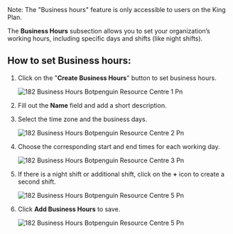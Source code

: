 <Info>
  Note: The "Business hours" feature is only accessible to users on the King Plan.
</Info>

The **Business Hours** subsection allows you to set your organization’s working hours, including specific days and shifts (like night shifts).

## **How to set Business hours:**

1. Click on the "**Create Business Hours**" button to set business hours.

   ![182 Business Hours Botpenguin Resource Centre 1 Pn](/images/how-botpenguin-works/business-hour/182.business_hours__botpenguin_resource_centre-1.png)
2. Fill out the **Name** field and add a short description.
3. Select the time zone and the business days.

   ![182 Business Hours Botpenguin Resource Centre 2 Pn](/images/how-botpenguin-works/business-hour/182.business_hours__botpenguin_resource_centre-2.png)
4. Choose the corresponding start and end times for each working day.

   ![182 Business Hours Botpenguin Resource Centre 3 Pn](/images/how-botpenguin-works/business-hour/182.business_hours__botpenguin_resource_centre-3.png)
5. If there is a night shift or additional shift, click on the **\+** icon to create a second shift.

   ![182 Business Hours Botpenguin Resource Centre 5 Pn](/images/how-botpenguin-works/business-hour/182.business_hours__botpenguin_resource_centre-4.png)
6. Click **Add Business Hours** to save.

   ![182 Business Hours Botpenguin Resource Centre 5 Pn](/images/how-botpenguin-works/business-hour/182.business_hours__botpenguin_resource_centre-5.png)